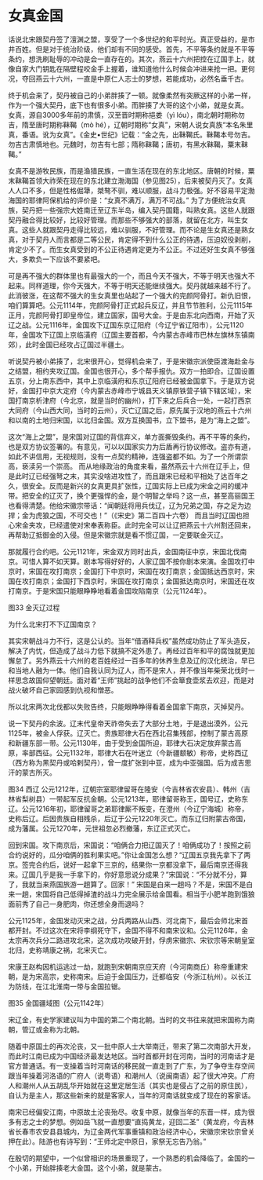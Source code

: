 # 女真金国

话说北宋跟契丹签了澶渊之盟，享受了一个多世纪的和平时光。真正受益的，是市井百姓。但是对于统治阶级，他们却有不同的感受。首先，不平等条约就是不平等条约，想洗刷耻辱的冲动是会一直存在的。其次，燕云十六州把控在辽国手上，就像自家大门钥匙在隔壁程咬金手上握着，谁知道他什么时候会冲进来抢一把。更何况，夺回燕云十六州，一直是中原仁人志士的梦想，若能成功，必然名垂千古。

终于机会来了，契丹被自己的小弟胖揍了一顿。就像柔然有突厥这样的小弟一样，作为一个强大契丹，底下也有很多小弟。而胖揍了大哥的这个小弟，就是女真。
女真，源自3000多年前的肃慎，汉至晋时期称挹娄（yì lóu），南北朝时期称勿吉，隋至唐时期称靺鞨（mò hé），辽朝时期称“女真”，宋朝人说女真族“本名朱里真，番语。讹为女真”。《金史•世纪》记载：“金之先，出靺鞨氏。靺鞨本号勿吉。勿吉古肃慎地也。元魏时，勿吉有七部；隋称靺鞨；唐初，有黑水靺鞨，粟末靺鞨。”

女真不是游牧民族，而是渔猎民族，一直生活在现在的东北地区。唐朝的时候，粟末靺鞨首领大祚荣在现在的东北建立渤海国（参见图25），后来被契丹灭了。女真人人口不多，但是性格倔犟，桀骜不驯，难以顺服，战斗力极强。好不容易平定渤海国的耶律阿保机给的评价是：“女真不满万，满万不可战。”
为了方便统治女真族，契丹把一些强宗大姓南迁至辽东半岛，编入契丹国籍，叫熟女真。这些人就跟契丹融合得比较好，比较好管理。而那些不够强大的部落，就留在北方，叫生女真。这些人就跟契丹走得比较远，难以驯服，不好管理。而不论是生女真还是熟女真，对于契丹人而言都是二等公民，肯定得不到什么公正的待遇，压迫奴役剥削，肯定少不了。而生女真受到的不公正待遇肯定更为不公正。不过还好生女真不够强大，多欺负一下应该不要紧吧。

可是再不强大的群体里也有最强大的一个，而且今天不强大，不等于明天也强大不起来。同样道理，你今天强大，不等于明天还能继续强大。契丹就越来越不行了。此消彼涨，在这帮不强大的生女真里也站起了一个强大的完颜阿骨打。新仇旧恨，咱们算算吧。公元1114年，完颜阿骨打正式起兵反辽，并且节节胜利，公元1115年正月，完颜阿骨打即皇帝位，建立国家，国号大金。于是由东北向西南，开始了灭辽之战。公元1116年，金国攻下辽国东京辽阳府（今辽宁省辽阳市），公元1120年，金国攻下辽国上京临潢府（辽国主要首都，今内蒙古赤峰市巴林左旗林东镇南郊），此时金国已经攻占辽国过半疆土。

听说契丹被小弟揍了，北宋很开心，觉得机会来了，于是宋徽宗派使臣渡海赴金与之结盟，相约夹攻辽国。金国也很开心，多个帮手报仇。双方一拍即合。辽国设置五京，分上南东西中，其中上京临潢府和东京辽阳府已经被金国拿下。于是双方说好，金国打中京大定府（今内蒙古赤峰市宁城县天义镇原铁营子镇下辖区域），宋国打南京析津府（今北京，就是当时的幽州），打下来之后兵合一处，一起打西京大同府（今山西大同，当时的云州），灭亡辽国之后，原先属于汉地的燕云十六州和以南的土地归宋国，以北归金国。双方互换国书，立下盟书，是为“海上之盟”。

这次“海上之盟”，是宋国对辽国的背信弃义，单方面撕毁条约。再不平等的条约，也是双方协议签署的。有意见，可以以国家实力为后盾再行协议修改。盗亦有道，如此不讲信用，无视规则，没有一点契约精神，连强盗都不如。为了一个所谓崇高，亵渎另一个崇高。
而从地缘政治的角度来看，虽然燕云十六州在辽手上，但是此时辽已经强弩之末，其实没啥进攻性了，而且跟宋已经和平相处了达百年之久，很安全。反而是新兴的女真更具扩张性，辽国实际上已成为宋金之间的缓冲带。把安全的辽灭了，换个更强悍的金，是个明智之举吗？这一点，甚至高丽国王也看得清楚。他给宋徽宗带话：“闻朝廷将用兵伐辽，辽为兄弟之国，存之足为边捍；金为虎狼之国，不可交也！”（《宋史》第二百四十六卷）
而且当时辽国也担心宋金夹攻，已经遣使对宋奉表称臣。此时完全可以让辽把燕云十六州割还回来，再帮助辽抵御金的入侵。但是宋徽宗就是看不惯辽国，一定要联金灭辽。

那就履行合约吧。公元1121年，宋金双方同时出兵，金国南征中京，宋国北伐南京。可惜人算不如天算。剧本写得好好的，人家辽国不按你剧本来演。金国攻打中京时，宋国在攻打南京；金国打下中京时，宋国在攻打南京；金国抵达西京时，宋国在攻打南京；金国打下西京时，宋国在攻打南京；金国抵达南京时，宋国还在攻打南京。于是宋国只能眼睁睁地看着金国攻陷南京（公元1124年）。
 
图33 金灭辽过程

为什么北宋打不下辽国南京？

其实宋朝战斗力不行，这是公认的。当年“借酒释兵权”虽然成功防止了军头造反，解决了内忧，但造成了战斗力低下就搞不定外患了。再经过百年和平的腐蚀就更加懈怠了。另外燕云十六州的老百姓经过一百多年的休养生息及辽的汉化统治，早已和当地人融为一体。他们自我认同为辽人，而不是宋人，并不像当年柴荣北伐时一样思念故国仰望朝廷。面对着“王师”挑起的战争他们不会箪食壶浆去欢迎，而是对战火破坏自己家园感到仇视和憎恶。

所以北宋两次北伐都以失败告终，只能眼睁睁得看着金国拿下南京，灭掉契丹。

说一下契丹的余波。辽末代皇帝天祚帝失去了大部分土地，于是退出漠外，公元1125年，被金人俘获。辽灭亡。贵族耶律大石在西北召集残部，控制了蒙古高原和新疆东部一带。公元1130年，由于受到金国所迫，耶律大石决定放弃蒙古高原，率部西征。公元1132年，耶律大石在叶迷立（今新疆额敏）称帝，史称西辽（西方称为黑契丹或哈剌契丹），曾一度扩张到中亚，成为中亚强国。后为成吉思汗的蒙古所灭。
 
图34 西辽
公元1212年，辽朝宗室耶律留哥在隆安（今吉林省农安县）、韩州（吉林省梨树县）一带起军反抗金朝。公元1213年，耶律留哥称王，国号辽，史称东辽。公元1216年初，耶律留哥之弟耶律厮不叛变，在澄州（今辽宁海城）称帝，史称后辽。后因贵族自相残杀，后辽于公元1220年灭亡。而东辽归附蒙古帝国，成为藩属。公元1270年，元世祖忽必烈撤藩，东辽正式灭亡。

回到宋国。攻下南京后，宋国说：“咱俩合力把辽国灭了！咱俩成功了！按照之前合约说好的，瓜分咱俩的胜利果实吧。”你让金国怎么想？“辽国五京我先拿下了两京。签完合约后，说好一起拿下三京的，结果你一京都没拿下，最后南京还得我来。辽国几乎是我一手拿下的，你好意思说分成果？”宋国说：“不分就不分，算了，我就当来燕国旅游一趟算了。回家！”
宋国是白来一趟吗？不是，宋国不是白来一趟，宋国将自己低得掉渣的战斗力完全展示给金国看。相当于小肥羊跑到饿狼面前秀了自己一身肥肉，你还想全身而退吗？

公元1125年，金国发动灭宋之战，分兵两路从山西、河北南下，最后会师北宋首都开封。不过这次在宋将李纲死守下，金国不得不和南宋议和。公元1126年，金太宗再次兵分二路进攻北宋，这次成功攻破开封，俘虏宋徽宗、宋钦宗等宋朝皇室北归，史称靖康之祸，北宋灭亡。

宋康王赵构因机运逃过一劫，就跑到宋朝南京应天府（今河南商丘）称帝重建宋朝，是为宋高宗，史称南宋。后迫于金国压力，迁都临安（今浙江杭州）。以长江为防线，在江北淮南一带与金国拉锯。
 
图35 金国疆域图（公元1142年）

宋辽金，有史学家建议叫为中国的第二个南北朝。当时的文书往来就把宋国称为南朝，管辽或金称为北朝。

随着中原国土的再次沦丧，又一批中原人士大举南迁，带来了第二次南部大开发，而此时江南已成为中国经济最发达地区。当时首都开封在河南，当时的河南话才是官方普通话。有一支操着当时河南话的移民就一直走到了广东，为了争夺生存空间跟当年操着河洛语的广府人（说粤语）和潮州人（说闽南语）起了很大冲突。广府人和潮州人从五胡乱华开始就在这里定居生活（其实也是侵占了之前的原住民），自认为是主人，那这些新来的就是客家人，当年的河南话就变成了现在的客家话。

南宋已经偏安江南，中原故土沦丧殆尽。收复中原，就像当年的东晋一样，成为很多有志之士的梦想。例如岳飞就一直想要“直捣黄龙，迎回二圣”（黄龙府，今吉林省长春市农安县县城内，为辽金两代军事重镇和政治经济中心，宋徽宗宋钦宗曾关押在此）。陆游也有诗写到：“王师北定中原日，家祭无忘告乃翁。”

在殷切的期望中，一个似曾相识的场景重现了，一个熟悉的机会降临了。金国的一个小弟，开始胖揍老大金国。这个小弟，就是蒙古。
